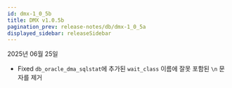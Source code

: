 ```yaml
---
id: dmx-1_0_5b
title: DMX v1.0.5b
pagination_prev: release-notes/db/dmx-1_0_5a
displayed_sidebar: releaseSidebar
---
```


2025년 06월 25일

- <Status priority='0'>Fixed</Status> `db_oracle_dma_sqlstat`에 추가된 `wait_class` 이름에 잘못 포함된 `\n` 문자를 제거
